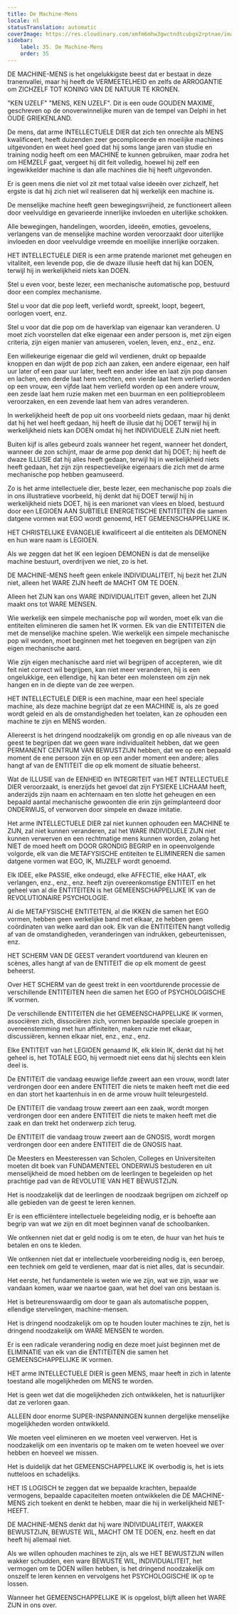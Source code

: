 ```yaml
---
title: De Machine-Mens
locale: nl
statusTranslation: automatic
coverImage: https://res.cloudinary.com/xmfm6mhw3gwctndtcubgx2rptnae/image/upload/v1740337243/small_cover_educacion_fundamental_a051170f1c.webp
sidebar:
    label: 35. De Machine-Mens
    order: 35
---
```

DE MACHINE-MENS is het ongelukkigste beest dat er bestaat in deze tranenvallei, maar hij heeft de VERMEETELHEID en zelfs de ARROGANTIE om ZICHZELF TOT KONING VAN DE NATUUR TE KRONEN.

"KEN UZELF" "MENS, KEN UZELF". Dit is een oude GOUDEN MAXIME, geschreven op de onoverwinnelijke muren van de tempel van Delphi in het OUDE GRIEKENLAND.

De mens, dat arme INTELLECTUELE DIER dat zich ten onrechte als MENS kwalificeert, heeft duizenden zeer gecompliceerde en moeilijke machines uitgevonden en weet heel goed dat hij soms lange jaren van studie en training nodig heeft om een MACHINE te kunnen gebruiken, maar zodra het om HEMZELF gaat, vergeet hij dit feit volledig, hoewel hij zelf een ingewikkelder machine is dan alle machines die hij heeft uitgevonden.

Er is geen mens die niet vol zit met totaal valse ideeën over zichzelf, het ergste is dat hij zich niet wil realiseren dat hij werkelijk een machine is.

De menselijke machine heeft geen bewegingsvrijheid, ze functioneert alleen door veelvuldige en gevarieerde innerlijke invloeden en uiterlijke schokken.

Alle bewegingen, handelingen, woorden, ideeën, emoties, gevoelens, verlangens van de menselijke machine worden veroorzaakt door uiterlijke invloeden en door veelvuldige vreemde en moeilijke innerlijke oorzaken.

HET INTELLECTUELE DIER is een arme pratende marionet met geheugen en vitaliteit, een levende pop, die de dwaze illusie heeft dat hij kan DOEN, terwijl hij in werkelijkheid niets kan DOEN.

Stel u even voor, beste lezer, een mechanische automatische pop, bestuurd door een complex mechanisme.

Stel u voor dat die pop leeft, verliefd wordt, spreekt, loopt, begeert, oorlogen voert, enz.

Stel u voor dat die pop om de haverklap van eigenaar kan veranderen. U moet zich voorstellen dat elke eigenaar een ander persoon is, met zijn eigen criteria, zijn eigen manier van amuseren, voelen, leven, enz., enz., enz.

Een willekeurige eigenaar die geld wil verdienen, drukt op bepaalde knoppen en dan wijdt de pop zich aan zaken, een andere eigenaar, een half uur later of een paar uur later, heeft een ander idee en laat zijn pop dansen en lachen, een derde laat hem vechten, een vierde laat hem verliefd worden op een vrouw, een vijfde laat hem verliefd worden op een andere vrouw, een zesde laat hem ruzie maken met een buurman en een politieprobleem veroorzaken, en een zevende laat hem van adres veranderen.

In werkelijkheid heeft de pop uit ons voorbeeld niets gedaan, maar hij denkt dat hij het wel heeft gedaan, hij heeft de illusie dat hij DOET terwijl hij in werkelijkheid niets kan DOEN omdat hij het INDIVIDUELE ZIJN niet heeft.

Buiten kijf is alles gebeurd zoals wanneer het regent, wanneer het dondert, wanneer de zon schijnt, maar de arme pop denkt dat hij DOET; hij heeft de dwaze ILLUSIE dat hij alles heeft gedaan, terwijl hij in werkelijkheid niets heeft gedaan, het zijn zijn respectievelijke eigenaars die zich met de arme mechanische pop hebben geamuseerd.

Zo is het arme intellectuele dier, beste lezer, een mechanische pop zoals die in ons illustratieve voorbeeld, hij denkt dat hij DOET terwijl hij in werkelijkheid niets DOET, hij is een marionet van vlees en bloed, bestuurd door een LEGIOEN AAN SUBTIELE ENERGETISCHE ENTITEITEN die samen datgene vormen wat EGO wordt genoemd, HET GEMEENSCHAPPELIJKE IK.

HET CHRISTELIJKE EVANGELIE kwalificeert al die entiteiten als DEMONEN en hun ware naam is LEGIOEN.

Als we zeggen dat het IK een legioen DEMONEN is dat de menselijke machine bestuurt, overdrijven we niet, zo is het.

DE MACHINE-MENS heeft geen enkele INDIVIDUALITEIT, hij bezit het ZIJN niet, alleen het WARE ZIJN heeft de MACHT OM TE DOEN.

Alleen het ZIJN kan ons WARE INDIVIDUALITEIT geven, alleen het ZIJN maakt ons tot WARE MENSEN.

Wie werkelijk een simpele mechanische pop wil worden, moet elk van die entiteiten elimineren die samen het IK vormen. Elk van die ENTITEITEN die met de menselijke machine spelen. Wie werkelijk een simpele mechanische pop wil worden, moet beginnen met het toegeven en begrijpen van zijn eigen mechanische aard.

Wie zijn eigen mechanische aard niet wil begrijpen of accepteren, wie dit feit niet correct wil begrijpen, kan niet meer veranderen, hij is een ongelukkige, een ellendige, hij kan beter een molensteen om zijn nek hangen en in de diepte van de zee werpen.

HET INTELLECTUELE DIER is een machine, maar een heel speciale machine, als deze machine begrijpt dat ze een MACHINE is, als ze goed wordt geleid en als de omstandigheden het toelaten, kan ze ophouden een machine te zijn en MENS worden.

Allereerst is het dringend noodzakelijk om grondig en op alle niveaus van de geest te begrijpen dat we geen ware individualiteit hebben, dat we geen PERMANENT CENTRUM VAN BEWUSTZIJN hebben, dat we op een bepaald moment de ene persoon zijn en op een ander moment een andere; alles hangt af van de ENTITEIT die op elk moment de situatie beheerst.

Wat de ILLUSIE van de EENHEID en INTEGRITEIT van HET INTELLECTUELE DIER veroorzaakt, is enerzijds het gevoel dat zijn FYSIEKE LICHAAM heeft, anderzijds zijn naam en achternaam en ten slotte het geheugen en een bepaald aantal mechanische gewoonten die erin zijn geïmplanteerd door ONDERWIJS, of verworven door simpele en dwaze imitatie.

Het arme INTELLECTUELE DIER zal niet kunnen ophouden een MACHINE te ZIJN, zal niet kunnen veranderen, zal het WARE INDIVIDUELE ZIJN niet kunnen verwerven en een rechtmatige mens kunnen worden, zolang het NIET de moed heeft om DOOR GRONDIG BEGRIP en in opeenvolgende volgorde, elk van die METAFYSISCHE entiteiten te ELIMINEREN die samen datgene vormen wat EGO, IK, MIJZELF wordt genoemd.

Elk IDEE, elke PASSIE, elke ondeugd, elke AFFECTIE, elke HAAT, elk verlangen, enz., enz., enz. heeft zijn overeenkomstige ENTITEIT en het geheel van al die ENTITEITEN is het GEMEENSCHAPPELIJKE IK van de REVOLUTIONAIRE PSYCHOLOGIE.

Al die METAFYSISCHE ENTITEITEN, al die IKKEN die samen het EGO vormen, hebben geen werkelijke band met elkaar, ze hebben geen coördinaten van welke aard dan ook. Elk van die ENTITEITEN hangt volledig af van de omstandigheden, veranderingen van indrukken, gebeurtenissen, enz.

HET SCHERM VAN DE GEEST verandert voortdurend van kleuren en scènes, alles hangt af van de ENTITEIT die op elk moment de geest beheerst.

Over HET SCHERM van de geest trekt in een voortdurende processie de verschillende ENTITEITEN heen die samen het EGO of PSYCHOLOGISCHE IK vormen.

De verschillende ENTITEITEN die het GEMEENSCHAPPELIJKE IK vormen, associëren zich, dissociëren zich, vormen bepaalde speciale groepen in overeenstemming met hun affiniteiten, maken ruzie met elkaar, discussiëren, kennen elkaar niet, enz., enz., enz.

Elke ENTITEIT van het LEGIOEN genaamd IK, elk klein IK, denkt dat hij het geheel is, het TOTALE EGO, hij vermoedt niet eens dat hij slechts een klein deel is.

De ENTITEIT die vandaag eeuwige liefde zweert aan een vrouw, wordt later verdrongen door een andere ENTITEIT die niets te maken heeft met die eed en dan stort het kaartenhuis in en de arme vrouw huilt teleurgesteld.

De ENTITEIT die vandaag trouw zweert aan een zaak, wordt morgen verdrongen door een andere ENTITEIT die niets te maken heeft met die zaak en dan trekt het onderwerp zich terug.

De ENTITEIT die vandaag trouw zweert aan de GNOSIS, wordt morgen verdrongen door een andere ENTITEIT die de GNOSIS haat.

De Meesters en Meesteressen van Scholen, Colleges en Universiteiten moeten dit boek van FUNDAMENTEEL ONDERWIJS bestuderen en uit menselijkheid de moed hebben om de leerlingen te begeleiden op het prachtige pad van de REVOLUTIE VAN HET BEWUSTZIJN.

Het is noodzakelijk dat de leerlingen de noodzaak begrijpen om zichzelf op alle gebieden van de geest te leren kennen.

Er is een efficiëntere intellectuele begeleiding nodig, er is behoefte aan begrip van wat we zijn en dit moet beginnen vanaf de schoolbanken.

We ontkennen niet dat er geld nodig is om te eten, de huur van het huis te betalen en ons te kleden.

We ontkennen niet dat er intellectuele voorbereiding nodig is, een beroep, een techniek om geld te verdienen, maar dat is niet alles, dat is secundair.

Het eerste, het fundamentele is weten wie we zijn, wat we zijn, waar we vandaan komen, waar we naartoe gaan, wat het doel van ons bestaan is.

Het is betreurenswaardig om door te gaan als automatische poppen, ellendige stervelingen, machine-mensen.

Het is dringend noodzakelijk om op te houden louter machines te zijn, het is dringend noodzakelijk om WARE MENSEN te worden.

Er is een radicale verandering nodig en deze moet juist beginnen met de ELIMINATIE van elk van die ENTITEITEN die samen het GEMEENSCHAPPELIJKE IK vormen.

HET arme INTELLECTUELE DIER is geen MENS, maar heeft in zich in latente toestand alle mogelijkheden om MENS te worden.

Het is geen wet dat die mogelijkheden zich ontwikkelen, het is natuurlijker dat ze verloren gaan.

ALLEEN door enorme SUPER-INSPANNINGEN kunnen dergelijke menselijke mogelijkheden worden ontwikkeld.

We moeten veel elimineren en we moeten veel verwerven. Het is noodzakelijk om een inventaris op te maken om te weten hoeveel we over hebben en hoeveel we missen.

Het is duidelijk dat het GEMEENSCHAPPELIJKE IK overbodig is, het is iets nutteloos en schadelijks.

HET IS LOGISCH te zeggen dat we bepaalde krachten, bepaalde vermogens, bepaalde capaciteiten moeten ontwikkelen die DE MACHINE-MENS zich toekent en denkt te hebben, maar die hij in werkelijkheid NIET-HEEFT.

DE MACHINE-MENS denkt dat hij ware INDIVIDUALITEIT, WAKKER BEWUSTZIJN, BEWUSTE WIL, MACHT OM TE DOEN, enz. heeft en dat heeft hij allemaal niet.

Als we willen ophouden machines te zijn, als we HET BEWUSTZIJN willen wakker schudden, een ware BEWUSTE WIL, INDIVIDUALITEIT, het vermogen om te DOEN willen hebben, is het dringend noodzakelijk om onszelf te leren kennen en vervolgens het PSYCHOLOGISCHE IK op te lossen.

Wanneer het GEMEENSCHAPPELIJKE IK is opgelost, blijft alleen het WARE ZIJN in ons over.

